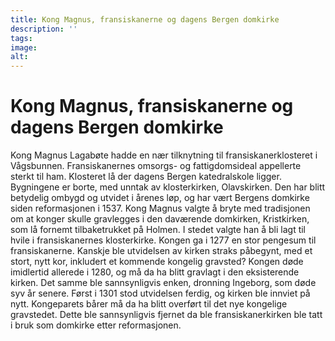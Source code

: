 ```yaml
---
title: Kong Magnus, fransiskanerne og dagens Bergen domkirke
description: ''
tags:
image: 
alt: 
---
```



# Kong Magnus, fransiskanerne og dagens Bergen domkirke

<Container stil="initial side">
    Kong Magnus Lagabøte hadde en nær tilknytning til fransiskanerklosteret i Vågsbunnen. Fransiskanernes omsorgs- og fattigdomsideal appellerte sterkt til ham. Klosteret lå der dagens Bergen katedralskole ligger. Bygningene er borte, med unntak av klosterkirken, Olavskirken. Den har blitt betydelig ombygd og utvidet i årenes løp, og har vært Bergens domkirke siden reformasjonen i 1537. Kong Magnus valgte å bryte med tradisjonen om at konger skulle gravlegges i den daværende domkirken, Kristkirken, som lå fornemt tilbaketrukket på Holmen. I stedet valgte han å bli lagt til hvile i fransiskanernes klosterkirke. Kongen ga i 1277 en stor pengesum til fransiskanerne. Kanskje ble utvidelsen av kirken straks påbegynt, med et stort, nytt kor, inkludert et kommende kongelig gravsted? Kongen døde imidlertid allerede i 1280, og må da ha blitt gravlagt i den eksisterende kirken. Det samme ble sannsynligvis enken, dronning Ingeborg, som døde syv år senere. Først i 1301 stod utvidelsen ferdig, og kirken ble innviet på nytt. Kongeparets bårer må da ha blitt overført til det nye kongelige gravstedet. Dette ble sannsynligvis fjernet da ble fransiskanerkirken ble tatt i bruk som domkirke etter reformasjonen.
</Container>
